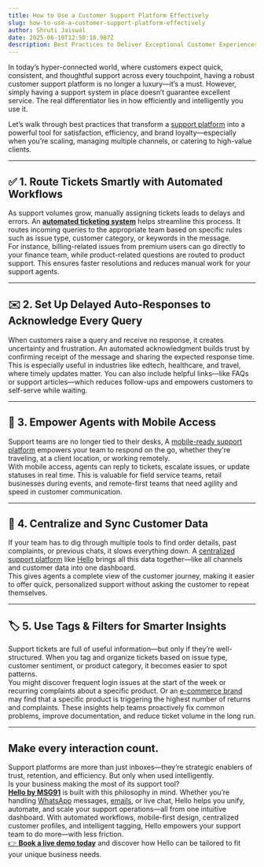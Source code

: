 ```yaml
---
title: How to Use a Customer Support Platform Effectively
slug: how-to-use-a-customer-support-platform-effectively
author: Shruti Jaiswal
date: 2025-06-10T12:50:18.987Z
description: Best Practices to Deliver Exceptional Customer Experiences.
---
```

In today’s hyper-connected world, where customers expect quick, consistent, and thoughtful support across every touchpoint, having a robust customer support platform is no longer a luxury—it’s a must. However, simply having a support system in place doesn’t guarantee excellent service. The real differentiator lies in how efficiently and intelligently you use it.
<br/>

Let’s walk through best practices that transform a [support platform](https://msg91.com/in/hello) into a powerful tool for satisfaction, efficiency, and brand loyalty—especially when you’re scaling, managing multiple channels, or catering to high-value clients.

---

## ✅ **1\. Route Tickets Smartly with Automated Workflows**

As support volumes grow, manually assigning tickets leads to delays and errors. An [**automated ticketing system**](https://msg91.com/help/hello-contact-center/get-started-with-workflow) helps streamline this process. It routes incoming queries to the appropriate team based on specific rules such as issue type, customer category, or keywords in the message.
<br/>
For instance, billing-related issues from premium users can go directly to your finance team, while product-related questions are routed to product support. This ensures faster resolutions and reduces manual work for your support agents.


---

## ✉️ **2\. Set Up Delayed Auto-Responses to Acknowledge Every Query**

When customers raise a query and receive no response, it creates uncertainty and frustration. An automated acknowledgment builds trust by confirming receipt of the message and sharing the expected response time.
<br/>
This is especially useful in industries like edtech, healthcare, and travel, where timely updates matter. You can also include helpful links—like FAQs or support articles—which reduces follow-ups and empowers customers to self-serve while waiting.

---

## 📱 **3\. Empower Agents with Mobile Access**

Support teams are no longer tied to their desks, A [mobile-ready support platform](https://play.google.com/store/apps/details?id=com.hellornapp&hl=en_IN) empowers your team to respond on the go, whether they're traveling, at a client location, or working remotely.
<br/>
With mobile access, agents can reply to tickets, escalate issues, or update statuses in real time. This is valuable for field service teams, retail businesses during events, and remote-first teams that need agility and speed in customer communication.

---

## 🔁 **4\. Centralize and Sync Customer Data**

If your team has to dig through multiple tools to find order details, past complaints, or previous chats, it slows everything down.  A [centralized support platform](https://msg91.com/in/segmento) like [Hello](https://msg91.com/in/hello) brings all this data together—like all channels and customer data into one dashboard.
<br/>
This gives agents a complete view of the customer journey, making it easier to offer quick, personalized support without asking the customer to repeat themselves.

---

## 🏷️ **5\. Use Tags & Filters for Smarter Insights**

Support tickets are full of useful information—but only if they’re well-structured. When you tag and organize tickets based on issue type, customer sentiment, or product category, it becomes easier to spot patterns.
<br />
You might discover frequent login issues at the start of the week or recurring complaints about a specific product. Or an [e-commerce brand](https://apps.shopify.com/msg91) may find that a specific product is triggering the highest number of returns and complaints. These insights help teams proactively fix common problems, improve documentation, and reduce ticket volume in the long run.

---

## **Make every interaction count.**

Support platforms are more than just inboxes—they’re strategic enablers of trust, retention, and efficiency. But only when used intelligently.
<br/>
Is your business making the most of its support tool?
<br/>
[**Hello by MSG91**](https://play.google.com/store/apps/details?id=com.hellornapp&hl=en_IN) is built with this philosophy in mind. Whether you’re handling [WhatsApp](https://msg91.com/in/whatsapp) messages, [emails](https://msg91.com/in/email), or live chat, Hello helps you unify, automate, and scale your support operations—all from one intuitive dashboard. With automated workflows, mobile-first design, centralized customer profiles, and intelligent tagging, Hello empowers your support team to do more—with less friction.
<br/>
[👉 **Book a live demo today**](https://calendly.com/d/y3n-29s-29h) and discover how Hello can be tailored to fit your unique business needs.